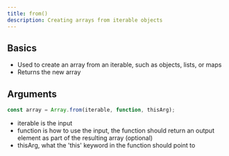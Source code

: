 ```yaml
---
title: from()
description: Creating arrays from iterable objects
---
```


## Basics

- Used to create an array from an iterable, such as objects, lists, or maps
- Returns the new array

## Arguments

```js title='Basic usage'
const array = Array.from(iterable, function, thisArg);
```

- iterable is the input
- function is how to use the input, the function should return an output element as part of the resulting array (optional)
- thisArg, what the 'this' keyword in the function should point to

